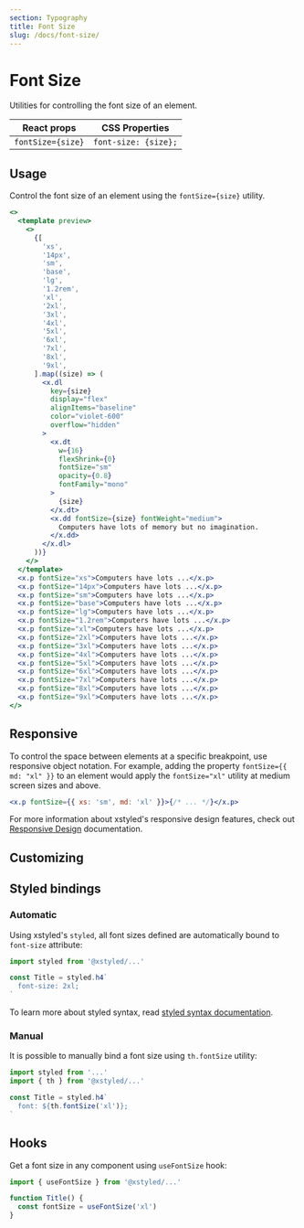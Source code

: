 ```yaml
---
section: Typography
title: Font Size
slug: /docs/font-size/
---
```


# Font Size

Utilities for controlling the font size of an element.

<carbon-ad />

| React props       | CSS Properties       |
| ----------------- | -------------------- |
| `fontSize={size}` | `font-size: {size};` |

## Usage

Control the font size of an element using the `fontSize={size}` utility.

```jsx preview color=violet
<>
  <template preview>
    <>
      {[
        'xs',
        '14px',
        'sm',
        'base',
        'lg',
        '1.2rem',
        'xl',
        '2xl',
        '3xl',
        '4xl',
        '5xl',
        '6xl',
        '7xl',
        '8xl',
        '9xl',
      ].map((size) => (
        <x.dl
          key={size}
          display="flex"
          alignItems="baseline"
          color="violet-600"
          overflow="hidden"
        >
          <x.dt
            w={16}
            flexShrink={0}
            fontSize="sm"
            opacity={0.8}
            fontFamily="mono"
          >
            {size}
          </x.dt>
          <x.dd fontSize={size} fontWeight="medium">
            Computers have lots of memory but no imagination.
          </x.dd>
        </x.dl>
      ))}
    </>
  </template>
  <x.p fontSize="xs">Computers have lots ...</x.p>
  <x.p fontSize="14px">Computers have lots ...</x.p>
  <x.p fontSize="sm">Computers have lots ...</x.p>
  <x.p fontSize="base">Computers have lots ...</x.p>
  <x.p fontSize="lg">Computers have lots ...</x.p>
  <x.p fontSize="1.2rem">Computers have lots ...</x.p>
  <x.p fontSize="xl">Computers have lots ...</x.p>
  <x.p fontSize="2xl">Computers have lots ...</x.p>
  <x.p fontSize="3xl">Computers have lots ...</x.p>
  <x.p fontSize="4xl">Computers have lots ...</x.p>
  <x.p fontSize="5xl">Computers have lots ...</x.p>
  <x.p fontSize="6xl">Computers have lots ...</x.p>
  <x.p fontSize="7xl">Computers have lots ...</x.p>
  <x.p fontSize="8xl">Computers have lots ...</x.p>
  <x.p fontSize="9xl">Computers have lots ...</x.p>
</>
```

## Responsive

To control the space between elements at a specific breakpoint, use responsive object notation. For example, adding the property `fontSize={{ md: "xl" }}` to an element would apply the `fontSize="xl"` utility at medium screen sizes and above.

```jsx
<x.p fontSize={{ xs: 'sm', md: 'xl' }}>{/* ... */}</x.p>
```

For more information about xstyled's responsive design features, check out [Responsive Design](/docs/responsive-design/) documentation.

## Customizing


<CustomizeFontSizes />

## Styled bindings

### Automatic

Using xstyled's `styled`, all font sizes defined are automatically bound to `font-size` attribute:

```js
import styled from '@xstyled/...'

const Title = styled.h4`
  font-size: 2xl;
`
```

To learn more about styled syntax, read [styled syntax documentation](/docs/magic-styled-components/).

### Manual

It is possible to manually bind a font size using `th.fontSize` utility:

```js
import styled from '...'
import { th } from '@xstyled/...'

const Title = styled.h4`
  font: ${th.fontSize('xl')};
`
```

## Hooks

Get a font size in any component using `useFontSize` hook:

```js
import { useFontSize } from '@xstyled/...'

function Title() {
  const fontSize = useFontSize('xl')
}
```
